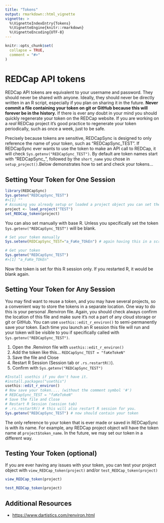 ```yaml
---
title: "Tokens"
output: rmarkdown::html_vignette
vignette: >
  %\VignetteIndexEntry{Tokens}
  %\VignetteEngine{knitr::rmarkdown}
  %\VignetteEncoding{UTF-8}
---
```


```r
knitr::opts_chunk$set(
  collapse = TRUE,
  comment = "#>"
)
```

# REDCap API tokens

REDCap API tokens are equivalent to your username and password. They should never be shared with anyone. Ideally, they should never be directly written in an R script, especially if you plan on sharing it in the future. **Never commit a file containing your token on git or GitHub because this will forever be in the history.** If there is ever any doubt in your mind you should quickly regenerate your token on the REDCap website. If you are working on a *real* REDCap project it's good practice to regenerate your token periodically, such as once a week, just to be safe.

Precisely because tokens are sensitive, REDCapSync is designed to only reference the name of your token, such as "REDCapSync_TEST". If REDCapSync ever wants to use the token to make an API call to REDCap, it will check `Sys.getenv("REDCapSync_TEST")`. By default are token names start with "REDCapSync_", followed by the `short_name` you chose in `setup_project()`.Below demonstrates how to set and check your tokens...

## Setting Your Token for One Session

```r
library(REDCapSync)
Sys.getenv("REDCapSync_TEST")
#>[1] ""
# Assuming you already setup or loaded a project object you can set the token like this...
project <- load_project("TEST")
set_REDCap_token(project)
```

You can also set manually with base R. Unless you specifically set the token `Sys.getenv("REDCapSync_TEST")` will be blank.

```r
# Set your token manually
Sys.setenv(REDCapSync_TEST="a_FaKe_TOkEn") # again having this in a script is not advised but possible

# Get your token
Sys.getenv("REDCapSync_TEST")
#>[1] "a_FaKe_TOkEn"
```

Now the token is set for this R session only. If you restarted R, it would be blank again.

## Setting Your Token for Any Session

You may find want to reuse a token, and you may have several projects, so a convenient way to store the tokens in a separate location. One way to do this is your personal .Renviron file. Again, you should check always confirm the location of this file and make sure it's not a part of any cloud storage or git or GitHub. You can use `usethis::edit_r_environ()` to semi-permanently save your token. Each time you launch an R session this file will run and your token will be visible to you if specifically called with `Sys.getenv("REDCapSync_TEST")`.

1.  Open the .Renviron file with `usethis::edit_r_environ()`
2.  Add the token like this... `REDCapSync_TEST = "faKeTokeN"`
3.  Save the file and Close
4.  Restart R Session (Session tab or `.rs.restartR()`).
5.  Confirm with `Sys.getenv("REDCapSync_TEST")`

```r
#Install usethis if you don't have it.
#install.packages("usethis") 
usethis::edit_r_environ()
# Now save your token.... (without the comment symbol '#')
# REDCapSync_TEST = "faKeTokeN"
# Save the file and Close
# Restart R Session (session tab)
# .rs.restartR() # this will also restart R session for you.
Sys.getenv("REDCapSync_TEST") # now should contain your token
```

The only reference to your token that is ever made or saved in REDCapSync is with its name. For example, any REDCap project object will have the token name at `project$token_name`. In the future, we may set our token in a different way. 

## Testing Your Token (optional)

If you are ever having any issues with your token, you can test your project object with `view_REDCap_token(project)` and/or `test_REDCap_token(project)`

```r

view_REDCap_token(project)

test_REDCap_token(project)

```

## Additional Resources

-   <https://www.dartistics.com/renviron.html>
